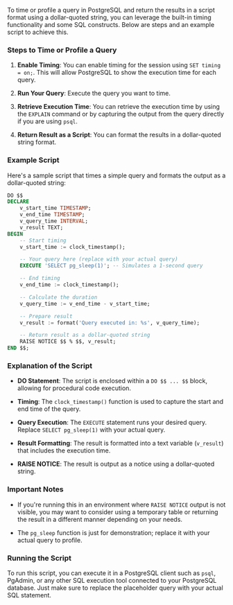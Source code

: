 To time or profile a query in PostgreSQL and return the results in a script format using a dollar-quoted string, you can leverage the built-in timing functionality and some SQL constructs. Below are steps and an example script to achieve this.

### Steps to Time or Profile a Query

1. **Enable Timing**: You can enable timing for the session using `SET timing = on;`. This will allow PostgreSQL to show the execution time for each query.

2. **Run Your Query**: Execute the query you want to time.

3. **Retrieve Execution Time**: You can retrieve the execution time by using the `EXPLAIN` command or by capturing the output from the query directly if you are using `psql`.

4. **Return Result as a Script**: You can format the results in a dollar-quoted string format.

### Example Script

Here's a sample script that times a simple query and formats the output as a dollar-quoted string:

```sql
DO $$
DECLARE
    v_start_time TIMESTAMP;
    v_end_time TIMESTAMP;
    v_query_time INTERVAL;
    v_result TEXT;
BEGIN
    -- Start timing
    v_start_time := clock_timestamp();

    -- Your query here (replace with your actual query)
    EXECUTE 'SELECT pg_sleep(1)'; -- Simulates a 1-second query

    -- End timing
    v_end_time := clock_timestamp();

    -- Calculate the duration
    v_query_time := v_end_time - v_start_time;

    -- Prepare result
    v_result := format('Query executed in: %s', v_query_time);

    -- Return result as a dollar-quoted string
    RAISE NOTICE $$ % $$, v_result;
END $$;
```

### Explanation of the Script

- **DO Statement**: The script is enclosed within a `DO $$ ... $$` block, allowing for procedural code execution.
- **Timing**: The `clock_timestamp()` function is used to capture the start and end time of the query.

- **Query Execution**: The `EXECUTE` statement runs your desired query. Replace `SELECT pg_sleep(1)` with your actual query.

- **Result Formatting**: The result is formatted into a text variable (`v_result`) that includes the execution time.

- **RAISE NOTICE**: The result is output as a notice using a dollar-quoted string.

### Important Notes

- If you're running this in an environment where `RAISE NOTICE` output is not visible, you may want to consider using a temporary table or returning the result in a different manner depending on your needs.

- The `pg_sleep` function is just for demonstration; replace it with your actual query to profile.

### Running the Script

To run this script, you can execute it in a PostgreSQL client such as `psql`, PgAdmin, or any other SQL execution tool connected to your PostgreSQL database. Just make sure to replace the placeholder query with your actual SQL statement.
